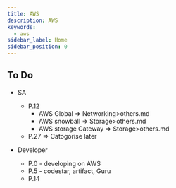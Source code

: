 ```yaml
---
title: AWS 
description: AWS
keywords:
  - aws
sidebar_label: Home
sidebar_position: 0
---
```


## To Do

- SA
  - P.12
    - AWS Global => Networking>others.md
    - AWS snowball  => Storage>others.md
    - AWS storage Gateway => Storage>others.md
  - P.27 => Catogorise later

- Developer
  - P.0 - developing on AWS
  - P.5 - codestar, artifact, Guru
  - P.14
